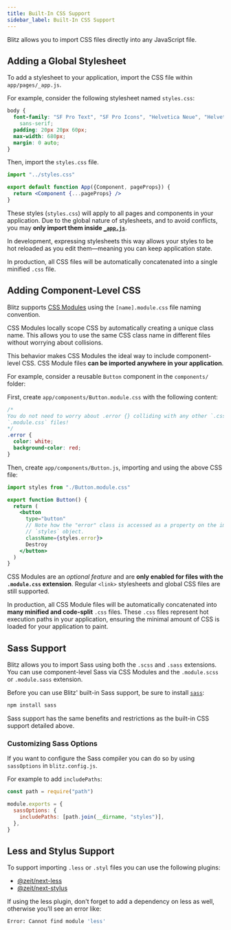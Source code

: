 ```yaml
---
title: Built-In CSS Support
sidebar_label: Built-In CSS Support
---
```


Blitz allows you to import CSS files directly into any JavaScript file.

## Adding a Global Stylesheet

To add a stylesheet to your application, import the CSS file within `app/pages/_app.js`.

For example, consider the following stylesheet named `styles.css`:

```css
body {
  font-family: "SF Pro Text", "SF Pro Icons", "Helvetica Neue", "Helvetica", "Arial",
    sans-serif;
  padding: 20px 20px 60px;
  max-width: 680px;
  margin: 0 auto;
}
```

Then, import the `styles.css` file.

```jsx
import "../styles.css"

export default function App({Component, pageProps}) {
  return <Component {...pageProps} />
}
```

These styles (`styles.css`) will apply to all pages and components in your application.
Due to the global nature of stylesheets, and to avoid conflicts, you may **only import them inside [`_app.js`](./root-app)**.

In development, expressing stylesheets this way allows your styles to be hot reloaded as you edit them—meaning you can keep application state.

In production, all CSS files will be automatically concatenated into a single minified `.css` file.

## Adding Component-Level CSS

Blitz supports [CSS Modules](https://github.com/css-modules/css-modules) using the `[name].module.css` file naming convention.

CSS Modules locally scope CSS by automatically creating a unique class name.
This allows you to use the same CSS class name in different files without worrying about collisions.

This behavior makes CSS Modules the ideal way to include component-level CSS.
CSS Module files **can be imported anywhere in your application**.

For example, consider a reusable `Button` component in the `components/` folder:

First, create `app/components/Button.module.css` with the following content:

```css
/*
You do not need to worry about .error {} colliding with any other `.css` or
`.module.css` files!
*/
.error {
  color: white;
  background-color: red;
}
```

Then, create `app/components/Button.js`, importing and using the above CSS file:

```jsx
import styles from "./Button.module.css"

export function Button() {
  return (
    <button
      type="button"
      // Note how the "error" class is accessed as a property on the imported
      // `styles` object.
      className={styles.error}>
      Destroy
    </button>
  )
}
```

CSS Modules are an _optional feature_ and are **only enabled for files with the `.module.css` extension**.
Regular `<link>` stylesheets and global CSS files are still supported.

In production, all CSS Module files will be automatically concatenated into **many minified and code-split** `.css` files.
These `.css` files represent hot execution paths in your application, ensuring the minimal amount of CSS is loaded for your application to paint.

## Sass Support

Blitz allows you to import Sass using both the `.scss` and `.sass` extensions.
You can use component-level Sass via CSS Modules and the `.module.scss` or `.module.sass` extension.

Before you can use Blitz' built-in Sass support, be sure to install [`sass`](https://github.com/sass/sass):

```bash
npm install sass
```

Sass support has the same benefits and restrictions as the built-in CSS support detailed above.

### Customizing Sass Options

If you want to configure the Sass compiler you can do so by using `sassOptions` in `blitz.config.js`.

For example to add `includePaths`:

```js
const path = require("path")

module.exports = {
  sassOptions: {
    includePaths: [path.join(__dirname, "styles")],
  },
}
```

## Less and Stylus Support

To support importing `.less` or `.styl` files you can use the following plugins:

- [@zeit/next-less](https://github.com/zeit/next-plugins/tree/master/packages/next-less)
- [@zeit/next-stylus](https://github.com/zeit/next-plugins/tree/master/packages/next-stylus)

If using the less plugin, don't forget to add a dependency on less as well, otherwise you'll see an error like:

```bash
Error: Cannot find module 'less'
```
